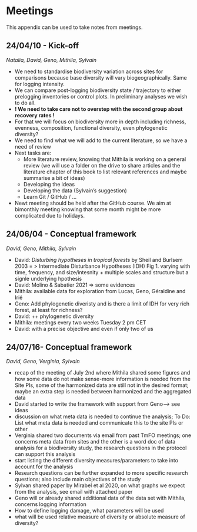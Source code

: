 # Meetings {.unnumbered}

This appendix can be used to take notes from meetings.

## 24/04/10 - Kick-off

*Natalia, David, Geno, Mithila, Sylvain*

-   We need to standardise biodiversity variation across sites for comparisons because base diversity will vary biogeographically. Same for logging intensity.
-   We can compare post-logging biodiversity state / trajectory to either prelogging inventories or control plots. In preliminary analyses we wish to do all.
-   **! We need to take care not to overstep with the second group about recovery rates !**
-   For that we will focus on biodiversity more in depth including richness, evenness, composition, functional diversity, even phylogenetic diversity?
-   We need to find what we will add to the current literature, so we have a need of review
-   Next tasks are:
    -   More literature review, knowing that Mithila is working on a general review (we will use a folder on the drive to share articles and the literature chapter of this book to list relevant references and maybe summarise a bit of ideas)
    -   Developing the ideas
    -   Developing the data (Sylvain's suggestion)
    -   Learn Git / GitHub / ...
-   Newt meeting should be held after the GitHub course. We aim at bimonthly meeting knowing that some month might be more complicated due to holidays.

## 24/06/04 - Conceptual framework

*David, Geno, Mithila, Sylvain*

-   David: *Disturbing hypotheses in tropical forests* by Sheil and Burlsem 2003 = \> Intermediate Disturbance Hypotheses (IDH) Fig 1. varying with time, frequency, and size/intesnity + multiple scales and structure but a signle underlying hpothesis
-   David: Molino & Sabatier 2021 =\> some evidences
-   Mithila: available data for exploration from Lucas, Geno, Géraldine and Irié
-   Geno: Add phylogenetic diveristy and is there a limit of IDH for very rich forest, at least for richness?
-   David: ++ phylogenetic diversity
-   Mithila: meetings every two weeks Tuesday 2 pm CET
-   David: with a precise objective and even if only two of us

## 24/07/16- Conceptual framework

*David, Geno, Verginia, Sylvain*

-   recap of the meeting of July 2nd where Mithila shared some figures and how some data do not make sense-more information is needed from the Site PIs, some of the harmonized data are still not in the desired format; maybe an extra step is needed between harmonized and the aggregated data
-   David started to write the framework with support from Geno--\> see ideas
-   discussion on what meta data is needed to continue the analysis; To Do: List what meta data is needed and communicate this to the site PIs or other
-   Verginia shared two documents via email from past TmFO meetings; one concerns meta data from sites and the other is a word doc of data analysis for a biodiversity study, the research questions in the protocol can support this analysis
-   start listing the different diversity measures/parameters to take into account for the analysis
-   Research questions can be further expanded to more specific research questions; also include main objectives of the study
-   Sylvan shared paper by Mirabel et al 2020, on what graphs we expect from the analysis, see email with attached paper
-   Geno will or already shared additional data of the data set with Mithila, concerns logging information
-   How to define logging damage, what parameters will be used
-   what will be used relative measure of diversity or absolute measure of diversity?
